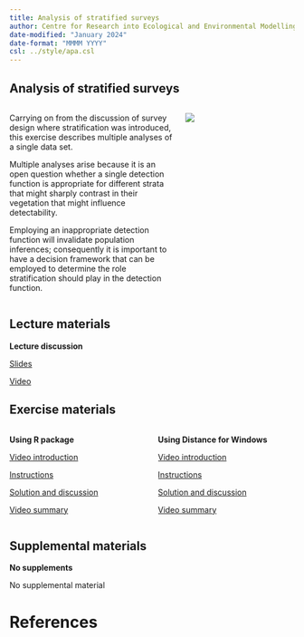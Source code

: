 ```yaml
---
title: Analysis of stratified surveys
author: Centre for Research into Ecological and Environmental Modelling <br> **University of St Andrews**
date-modified: "January 2024"
date-format: "MMMM YYYY"
csl: ../style/apa.csl
---
```


## Analysis of stratified surveys


::: columns

::: {.column width="60%"}
Carrying on from the discussion of survey design where stratification was introduced, this exercise describes multiple analyses of a single data set.

Multiple analyses arise because it is an open question whether a single detection function is appropriate for different strata that might sharply contrast in their vegetation that might influence detectability.

Employing an inappropriate detection function will invalidate population inferences; consequently it is important to have a decision framework that can be employed to determine the role stratification should play in the detection function.
:::

::: {.column width="40%"}
![](strata-unsplash.jpg)

:::

:::

## Lecture materials
::: slide-deck
**Lecture discussion**


::: slides
[Slides](Mod7-2023-stratanalysis.pdf)
:::


::: video
[Video](https://youtu.be/cXAEF_uOF8o)
:::
:::

## Exercise materials

::: columns

::: {.column width="50%"}
::: lab
**Using R package**

::: video
[Video introduction](https://youtu.be/Zkug1FThfQ4)
:::


::: instructions
[Instructions](R-prac/Pr7-instructions.qmd)
:::

::: instructions
[Solution and discussion](R-prac/Prac7_solution.qmd)
:::

::: video
[Video summary](https://youtu.be/x3tbFZkQnUo)
:::


:::
:::

::: {.column width="50%"}

::: lab
**Using Distance for Windows**

::: video
[Video introduction](https://youtu.be/q3Er-7jewL4)
:::

::: instructions
[Instructions](DistWin-prac/Pr7-instructions-DistWin.qmd)
:::

::: instructions
[Solution and discussion](DistWin-prac/Pr7-solution-DistWin.qmd)
:::

::: video
[Video summary](https://youtu.be/y6YXSK0kSN8)
:::

:::

:::


:::

## Supplemental materials
::: homework
**No supplements**

::: instructions
No supplemental material
:::
:::

# References